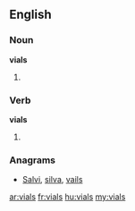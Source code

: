 ==English==

===Noun===
'''vials'''

# {{plural of|[[vial]]}}

===Verb===
'''vials'''

# {{third-person singular of|[[vial]]}}

===Anagrams===
* [[Salvi#English|Salvi]], [[silva#English|silva]], [[vails#English|vails]]

[[ar:vials]]
[[fr:vials]]
[[hu:vials]]
[[my:vials]]